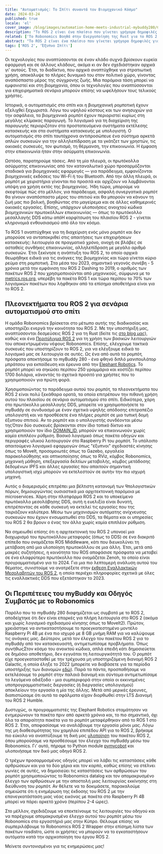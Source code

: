 ```yaml
---
title: "Αυτοματισμός: Το Σπίτι συναντά τον Βιομηχανικό Κόσμο"
date: 2024-03-24
published: true
locale: 'el'
cover_image: /blog/images/automation-home-meets-industrial-mybuddy280/Cover.png
description: "Το ROS 2 είναι ένα πλαίσιο που γίνεται γρήγορα δημοφιλές για την ανάπτυξη εφαρμογών ρομποτικής. Περιλαμβάνει τη συγκεντρωμένη εμπειρία της βιομηχανίας και τη μοιράζεται με την παγκόσμια κοινότητα. Η ομάδα μας είναι ενεργά εμπλεκόμενη στην ανάπτυξη νέων πακέτων ROS 2 για τα ρομπότ που χρησιμοποιούμε, καθώς και στην ενσωμάτωσή τους στο αποκεντρωμένο δίκτυο Robonomics."
related: ['Το Robonomics Βοηθά στην Ενεργοποίηση της Rust για το ROS 2']
abstract: "Το ROS 2 είναι ένα πλαίσιο που γίνεται γρήγορα δημοφιλές για την ανάπτυξη εφαρμογών ρομποτικής. Περιλαμβάνει τη συγκεντρωμένη εμπειρία της βιομηχανίας και τη μοιράζεται με την παγκόσμια κοινότητα. Η ομάδα μας είναι ενεργά εμπλεκόμενη στην ανάπτυξη νέων πακέτων ROS 2 για τα ρομπότ που χρησιμοποιούμε, καθώς και στην ενσωμάτωσή τους στο αποκεντρωμένο δίκτυο Robonomics."
tags: ['ROS 2', 'Έξυπνο Σπίτι']
---
```


Οι τεχνολογίες που αναπτύσσονται σε έναν κλάδο συχνά βρίσκουν ευρεία εφαρμογή και σε άλλους κλάδους, ακόμα κι αν δεν σχεδιάστηκαν αρχικά γι' αυτούς. Έτσι, το διαδίκτυο, που αρχικά αναπτύχθηκε για στρατιωτική χρήση, αποκάλυψε το πλήρες δυναμικό του στον πολιτικό χώρο, γίνοντας αναπόσπαστο μέρος της σύγχρονης ζωής. Μια παρόμοια τάση μπορεί να εμφανιστεί και στη βιομηχανία, όπου οι τεχνολογίες που αναπτύσσονται για επιχειρηματικά σενάρια μπορούν επίσης να ωφελήσουν τους τελικούς χρήστες.

Ιστορικά, ο αυτοματισμός στο σπίτι και η βιομηχανική ρομποτική έχουν εξελιχθεί ξεχωριστά. Λόγω του υψηλού κόστους και των ανησυχιών για την ασφάλεια, τα βιομηχανικά ρομπότ έχουν περιοριστεί κυρίως στη μεγάλης κλίμακας παραγωγή. Το λογισμικό για τη διαχείριση της παραγωγής περιοριζόταν στα προστατευόμενα συστήματα εκτέλεσης κατασκευής και στα συστήματα κατασκευής με υπολογιστή. Ο αυτοματισμός στο σπίτι ταυτόχρονα αντιπροσώπευε ένα σύστημα αρκετά απλών συσκευών για την αλληλεπίδραση με τα γκάτζετ των χρηστών, τις οικιακές συσκευές, τον φωτισμό, τη θέρμανση, την επικοινωνία. Η έμφαση στην επικοινωνία ήταν στην ασύρματη επικοινωνία.

Ωστόσο, παρατηρούμε τάσεις. Από τη μία πλευρά, οι πρωτόκολλα ασύρματης επικοινωνίας από τον καταναλωτικό χώρο προσαρμόζονται σταδιακά για βιομηχανικές εφαρμογές — για παράδειγμα, εμφανίζονται βιομηχανικές εκδόσεις του Wi-Fi ή του Bluetooth. Από την άλλη πλευρά, οι ρομπότ με χειριστήρια γίνονται πιο προσιτά και αρχίζουν να λαμβάνονται υπόψη για χρήση εκτός της βιομηχανίας. Ήδη τώρα, μπορούμε να σκεφτούμε πώς στο μέλλον, για παράδειγμα, ασφαλή συνεργατικά ρομπότ θα γίνουν αναπόσπαστο μέρος του σπιτιού και θα μπορούν να κάνουν τη ζωή μας πιο βολική, βοηθώντας στο μαγείρεμα και σε άλλες καθημερινές οικιακές εργασίες. Επίσης, υπάρχουν υλοποιήσεις ανοιχτού κώδικα βιομηχανικών πρωτοκόλλων επικοινωνίας — όπως το πρωτόκολλο μεσαλλαγής DDS κάτω απόΗ καρφίτσωση του πλαισίου ROS 2 - γίνεται κληρονομιά ενθουσιασμού από όλο τον κόσμο.

Το ROS 1 αναπτύχθηκε για τη διαχείριση ενός μόνο ρομπότ και δεν μπορούσε να ανταποκριθεί στις απαιτήσεις των επιχειρήσεων κατασκευής: λειτουργία σε πραγματικό χρόνο, ανοχή σε βλάβες σε ασταθείς συνθήκες επικοινωνίας, αλληλεπίδραση με μεγάλο αριθμό συσκευών. Έτσι ξεκίνησε η ανάπτυξη του ROS 2, το οποίο αρχικά θεωρήθηκε ειδικά για τις ανάγκες της βιομηχανίας και τώρα γίνεται κύριο ρεύμα στη ρομποτική. Στα μέσα του 2023, σημαντικό γεγονός συνέβη - 5 χρόνια μετά την εμφάνιση του ROS 2 Dashing το 2019, ο αριθμός των πακέτων ROS 2 που χρησιμοποιούνται από μηχανικούς, σύμφωνα με το [metrics.ros.org](https://metrics.ros.org/packages_rosdistro.html), υπερέβη τα πακέτα ROS 1 και τώρα περίπου το 70% των λογισμικών πακέτων που λήφθηκαν από τα επίσημα αποθετήρια είναι για το ROS 2.

## Πλεονεκτήματα του ROS 2 για σενάρια αυτοματισμού στο σπίτι

Η ομάδα Robonomics βρίσκεται στο μέτωπο αυτής της διαδικασίας και υποστηρίζει ενεργά την κοινότητα του ROS 2. Με την υποστήριξή μας, αναπτύσσονται δεσμεύσεις ROS 2 για τη Rust (δείτε τις [στο blog μας](https://robonomics.network/blog/ros-2-rust-report-2022/)), καθώς και ένα [Περιτύλιγμα ROS 2](https://github.com/Fingerling42/robonomics-ros2) για τη χρήση των βασικών λειτουργιών του αποκεντρωμένου νέφους Robonomics. Επίσης, ελέγχουμε τακτικά συσκευές που υποστηρίζουν το ROS 2, για να ελέγξουμε ειδικά το λογισμικό μας σε λειτουργία σε αυτές. Ως ένα από αυτά τα ρομπότ, πρόσφατα αποκτήσαμε το myBuddy 280 - ένα φθηνό διπλό μανιπουλάτορ μπράτσου για εκπαίδευση και έρευνα από την [Elephant Robotics](https://www.elephantrobotics.com/en/). Το ρομπότ μπορεί να σηκώσει περίπου 250 γραμμάρια και κοστίζει περίπου 1700 δολάρια, κάνοντάς το σχετικά προσιτό για χρήστες που το χρησιμοποιούν για πρώτη φορά.

<RbImage zoom src="/blog/images/automation-home-meets-industrial-mybuddy280/pic_1_myBuddy_280.png" alt="Ρομπότ με διπλό μπράτσο myBuddy 280" />

Χρησιμοποιώντας το παράδειγμα αυτού του ρομπότ, τα πλεονεκτήματα του ROS 2 είναι πολύ ξεκάθαρα ορατά, τα οποία επιτρέπουν την πιθανή χρήση αυτού του πλαισίου σε σενάρια αυτοματισμού στο σπίτι. Ειδικότερα, χάρη στο πρωτόκολλο μεσαλλαγής DDS, μπορείτε να χρησιμοποιήσετε το myBuddy σε συνδυασμό με έναν σχετικά υψηλής απόδοσης επιτραπέζιο υπολογιστή και να προσθέσετε ένα πλήρες ρομπότ σε μια τυπική δομή έξυπνου σπιτιού. Αν το ρομπότ και ο υπολογιστής συνδέονται μέσω τηςΌταν δύο συσκευές βρίσκονται στον ίδιο τοπικό δίκτυο και χρησιμοποιούν τον ίδιο [DOMAIN_ID](https://docs.ros.org/en/rolling/Concepts/Intermediate/About-Domain-ID.html), μπορούν να επικοινωνούν χωρίς καμία επιπλέον ρύθμιση. Βασικό λογισμικό όπως πακέτα οδηγών και περιγραφές υλικού λειτουργούν στο Raspberry Pi του ρομπότ. Το υπόλοιπο απαιτούμενο λογισμικό εφαρμογών όπως "έξυπνοι" σχεδιαστές κίνησης όπως το MoveIt, προσομοιωτές όπως το Gazebo, εργαλεία παρακολούθησης και οπτικοποίησης όπως το RViz, κόμβος Robonomics, μηχανική μάθηση, επεξεργασία δελτίων μεταβολής, κόμβος μετάδοσης δεδομένων IPFS και άλλες εργασίες που απαιτούν σημαντική υπολογιστική ισχύ μπορούν να εκτελεστούν σε αυτήν την πιο ισχυρή μηχανή.

Αυτός ο διαμερισμός επιτρέπει μια βέλτιστη κατανομή των ϥπολογιστικών πόρων, δημιουργώντας ουσιαστικά μια αρχιτεκτονική παρόμοια με microservices. Χάρη στην πλατφόρμα ROS 2 και το υποκείμενο πρωτόκολλο μεσολάβησης DDS, αυτή η ευελιξία είναι δυνατή, επιτρέποντας σε κάθε συσκευή να εκτελεί τις εργασίες που της ταιριάζουν καλύτερα. Μέσω των μηχανισμών αυτόματης ανίχνευσης συσκευών που έχουν ενσωματωθεί στο DDS, τα θέματα και οι υπηρεσίες του ROS 2 θα βρουν ο ένας τον άλλο χωρίς καμία επιπλέον ρύθμιση.

<RbImage zoom src="/blog/images/automation-home-meets-industrial-mybuddy280/pic_2_ros2_dds_smart_home.png" alt="Έξυπνο σπίτι με ROS 2 και DDS" />

Να σημειωθεί επίσης ότι η αρχιτεκτονική του ROS 2 υπονοεί μια διαχωρισμό του πρωτοκόλλου μεταφοράς (όπως το DDS) σε ένα διακριτό επίπεδο που ονομάζεται ROS Middleware, κάτι που διευκολύνει τη μετάβαση από μια υλοποίηση πρωτοκόλλου σε μια άλλη. Έτσι, μετά από μακρές συζητήσεις, η κοινότητα του ROS αποφάσισε πρόσφατα να μεταβεί σε ένα ελαφρύτερο πρωτόκολλο που ονομάζεται Zenoh, το οποίο είναι προγραμματισμένο για το 2024. Για μια πιο λεπτομερή ανάλυση αυτού του θέματος, συνιστούμε να ανατρέξετε στην [έκθεση Εναλλακτικών Μεσολαβητών του ROS 2](https://discourse.ros.org/uploads/short-url/o9ihvSjCwB8LkzRklpKdeesRTDi.pdf), η οποία περιέχει πληροφορίες σχετικά με όλες τις εναλλακτικές DDS που εξετάστηκαν το 2023.

## Οι Περιπέτειες του myBuddy και Οδηγός Συμβατός με το Robonomics

Παρόλο που το myBuddy 280 διαφημίζεται ως συμβατό με το ROS 2, αποδείχτηκε ότι δεν είναι επαρκές για πλήρη λειτουργία στο ROS 2 (ακόμα και χωρίς λογισμικό σχεδιασμού κίνησης όπως το MoveIt2). Πρώτον, χρειάστηκε να αντικαταστήσουμε το προεγκατεστημένο μοντέλο Raspberry Pi 4B με ένα πιο ισχυρό με 8 GB μνήμη RAM για να καλύψουμε τις ανάγκες μας. Δεύτερον, μετά τον έλεγχο του πακέτου ROS 2 για το myBuddy από τον κατασκευαστή, αντιμετωπίσαμε προβλήματα. Όπως συνήθωςΣτον κόσμο του ανοικτού κώδικα, απλά επειδή κάτι δημοσιεύεται σε δημόσιο αποθετήριο, δεν εγγυάται τη λειτουργικότητά του. Ο ρομπότ είχε προεγκατασταθεί με την τρέχουσα μη υποστηριζόμενη διανομή ROS 2 Galactic, η οποία έληξε το 2022 (μπορείτε να διαβάσετε για τα περίοδα υποστήριξης των διανομών [εδώ](https://docs.ros.org/en/rolling/Releases.html)). Παρά τα πάντα, προσπαθήσαμε να εκτελέσουμε το ρομπότ στην παλαιά διανομή και σύντομα αντιμετωπίσαμε τα λεγόμενα αδιέξοδα - μια συμπεριφορά στην οποία οι εκκινημένες υποπρογραμματιστικές διεργασίες (ή διεργασίες υπολογισμού) αποκλείουν την εργασία η μία της άλλης. Μετά από μερικές έρευνες, διαπιστώσαμε ότι αυτά τα σφάλματα είχαν διορθωθεί στην LTS Διανομή του ROS 2 Humble.

Δυστυχώς, οι προγραμματιστές της Elephant Robotics σταμάτησαν να ενημερώνουν τα πακέτα πριν από αρκετά χρόνια και, το πιο σημαντικό, όχι όλα τα απαραίτητα πακέτα για το ρομπότ μεταφέρθηκαν από το ROS 1 στο ROS 2. Έτσι, αποφασίσαμε να αναλάβουμε την εργασία μόνοι μας. Λόγω της μη διαθεσιμότητας του χαμηλού επιπέδου API για το ROS 2, βρήκαμε πιο εύκολο να αναπτύξουμε τη δική μας [υλοποίηση](https://github.com/Fingerling42/mybuddy280-ros2-robonomics) του πακέτου ROS 2, όπου μπορούσαμε να προσθέσουμε τον έλεγχο του myBuddy μέσω του Robonomics. Γι' αυτό, πήραμε το Python module [pymycobot](https://pypi.org/project/pymycobot/) και υλοποιήσαμε τον δικό μας οδηγό ROS 2.

Ο τρέχων προσαρμοσμένος οδηγός μπορεί να λάβει τις καταστάσεις κάθε αρθρώσεων και για τα δύο χέρια και τον καρπό, καθώς επίσης να στέλνει γωνίες σε αυτές, να δημοσιεύει τις καταστάσεις των αρθρώσεων του ρομπότ χρησιμοποιώντας το Robonomics datalog και τον απομακρυσμένο έλεγχο των αρθρώσεων με την αποστολή μιας λειτουργίας εκκίνησης στη διεύθυνση του ρομπότ. Αν θέλετε να το δοκιμάσετε, παρακαλούμε σημειώστε ότι η ενημέρωση της έκδοσης του ROS 2 με την επανεγκατάσταση μιας νέας εικόνας με πακέτα στο Raspberry Pi 4B μπορεί να πάρει αρκετό χρόνο (περίπου 2-4 ώρες).

Στο μέλλον, σχεδιάζουμε να επεκτείνουμε τις λειτουργίες του οδηγού και να παρέχουμε απομακρυσμένο έλεγχο αυτού του ρομπότ μέσω του Robonomics στο εργαστήριό μας στην Κύπρο. Θέλουμε επίσης να συμπεριλάβουμε το Robonomics ROS 2 Wrapper στην επίσημη λίστα των πακέτων rosdistro, ώστε οι χρήστες να μπορούν να το εγκαταστήσουν αυτόματα κατά την αρχικοποίηση του έργου ROS 2.

Μείνετε συντονισμένοι για τις ενημερώσεις μας!